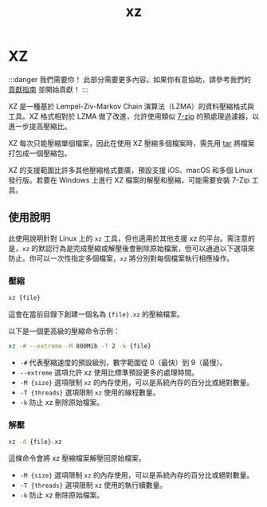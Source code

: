 ﻿---
title: xz
sidebar_position: 5
---

# XZ

:::danger 我們需要你！
此部分需要更多內容。如果你有意協助，請參考我們的 [貢獻指南](../contribution-guide.mdx) 並開始貢獻！
:::

XZ 是一種基於 Lempel-Ziv-Markov Chain 演算法（LZMA）的資料壓縮格式與工具。XZ 格式相對於 LZMA 做了改進，允許使用類似 [7-zip](../data/7z.mdx) 的預處理過濾器，以進一步提高壓縮比。

XZ 每次只能壓縮單個檔案，因此在使用 XZ 壓縮多個檔案時，需先用 [tar](./tar.mdx) 將檔案打包成一個壓縮包。

XZ 的支援範圍比許多其他壓縮格式要廣，預設支援 iOS、macOS 和多個 Linux 發行版。若要在 Windows 上進行 XZ 檔案的解壓和壓縮，可能需要安裝 7-Zip 工具。

## 使用說明
此使用說明針對 Linux 上的 `xz` 工具，但也適用於其他支援 xz 的平台。需注意的是，`xz` 的默認行為是完成壓縮或解壓後會刪除原始檔案，但可以通過以下選項來防止。你可以一次性指定多個檔案，`xz` 將分別對每個檔案執行相應操作。

### 壓縮
```bash
xz {file}
```
這會在當前目錄下創建一個名為 `{file}.xz` 的壓縮檔案。

以下是一個更高級的壓縮命令示例：
```bash
xz -# --extreme -M 800Mib -T 2 -k {file}
```

- `-#` 代表壓縮速度的預設級別，數字範圍從 0（最快）到 9（最慢）。
- `--extreme` 選項允許 xz 使用比標準預設更多的處理時間。
- `-M {size}` 選項限制 `xz` 的內存使用，可以是系統內存的百分比或絕對數量。
- `-T {threads}` 選項限制 `xz` 使用的線程數量。
- `-k` 防止 xz 刪除原始檔案。

### 解壓
```bash
xz -d {file}.xz
```
這條命令會將 xz 壓縮檔案解壓回原始檔案。

- `-M {size}` 選項限制 `xz` 的內存使用，可以是系統內存的百分比或絕對數量。
- `-T {threads}` 選項限制 `xz` 使用的執行續數量。
- `-k` 防止 xz 刪除原始檔案。